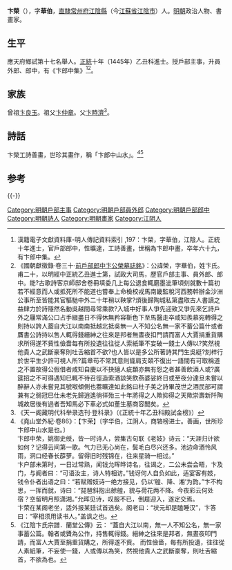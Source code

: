 {{明清人物信息框
| 姓名 = 卞榮
| 原名 =
| 圖片名稱= 
| 圖片大小 =
| 圖片說明 = 
| 最高職務 = 戶部郎中
| 國家 = 大明 
| 爵位 =
| 籍貫 = [[南直隸|直隸]][[常州府|常州府]][[江陰縣|江陰縣]]民籍
| 族裔 = 
| 字號 = 字華伯
| 諡號 =
| 出生日期 = 永樂十七年（1419年）
| 出生地點 = 
| 逝世日期 = 成化二十三年（1487年）
| 逝世地點 =
| 墓葬 =
| 配偶 = 
| 親屬 = 
| 出身 =
* 正德十六年辛巳科進士出身
| 經歷 =
| 著作 =  
}}

'''卞榮'''（{{bd|1419年||1487年||Bian卞}}），字'''華伯'''，[[南直隸|直隸]][[常州府|常州府]][[江陰縣|江陰縣]]（今[[江蘇省|江蘇省]][[江陰市|江陰市]]）人。[[明朝|明朝]]政治人物、書畫家。

==生平==
應天府鄉試第十七名舉人。[[正统_(年号)|正統]]十年（1445年）乙丑科進士。授戶部主事，升員外郎、郎中，有《卞郎中集》<ref>漢籍電子文獻資料庫-明人傳記資料索引 ,197：卞榮，字華伯，江陰人。正統十年進士，官戶部郎中，性曠達，工詩善畫，世稱為卞郎中畫，卒年六十九，有卞郎中集。</ref><ref>《國朝獻徵錄·卷三十·[[s:國朝獻徵錄/卷之三十#前戶部郎中卞公榮墓志銘（薛章憲）|前戶部郎中卞公榮墓誌銘]]》：公諱榮，字華伯，姓卞氏。甫二十，以明經中正統乙丑進士第，試政大司馬，歷官戶部主事、員外郎、郎中。能?古歌詩客京師邸舍卷冊填委几上每公退食輒磨墨泚筆頃刻就數十篇初若不經意而人或抵死所不能道也嘗奉上命檢校戎馬南畿監稅河西務幹辦金沙洲公事所至皆能其官驅馳中外二十年稍以鞅掌?煩後歸陶城私第盡取古人書讀之益肆力於詩隱然名動吳越間尋常乘款?入城中好事人爭先迎致又爭先來乞詩戶外之屨常滿公口占手綴盡日不得休無矜容靳色下至馬醫走卒咸知羨慕宛轉得之則持以誇人葢自大江以南南抵越北抵吳無一人不知公名無一家不蓄公篇什或者贋書公詩持以售人輒得錢縉紳之往來是邦者無晝夜扣門請而富人大賈捐重貨購求所得遂不貲性儉嗇每有所投遺往往從人索紙筆不妄破一錢士人傳以?笑然視他貴人之武斷豪奪則吐舌縮首不欲?也人皆以是多公所著詩其門生吳綎?刻梓行於世平生少許可視人所?篇章苟不常其意則聳肩支頤不復出一語間有可取稱道之不置故得公假借者咸知自慶以不抉擿人疵纇亦無有怨之者甚善飲酒人或?廣筵招之不可得遇知巳輒不待召徑造索酒談笑飲燕婆娑終日或至夜分達旦未嘗以醉辭人亦未嘗見其號呶傾側也葢曠達如此銘曰杜子美之詩畢茂世之酒民部可謂兼有之弱冠巳仕未老先歸逍遙徜徉殆三十年將得之人歟抑得之天歟崇壽新阡陶城故居後有過者吾知馬必下車必式如董生墓商容閭矣。</ref>。

==家族==
曾祖[[卞良玉|卞良玉]]。祖父[[卞仲章|卞仲章]]。父[[卞時濟|卞時濟]]<ref>《天一阁藏明代科举录选刊·登科录》（《正統十年乙丑科殿試金榜》）</ref>。

==詩話==
卞榮工詩善畫，世珍其畫作，稱「卞郎中山水」。<ref>《堯山堂外紀·卷86》：【卞荣】〔字华伯，江阴人，商辂榜进士。善画，世所珍卞郎中山水是也。〕<br>卞郎中荣，姚御史绶，皆一时诗人，尝集古句联《老妓》诗云：“天涯归计欲如何？记得云间第一歌。气力已无心尚在，鬓毛白尽兴还多。池边命酒怜风雨，洞口经春长薜萝。留得旧时残锦在，往来星骑一相过。”<br>卞户部未第时，一日过常熟，闻钱允晖晔诗名，往谒之，二公未尝会晤，卞及门，与阍者曰：“可语汝主，诗人特相访。”钱讶何人自负如此，适宴客有妓，钱令仆者出语之曰：“若赋赠妓诗一绝方接见，仍以‘艎、降、湘’为韵。”卞不构思，一挥而就，诗曰：“琵琶斜抱出艅艎，貌与荷花两不降。今夜彩云何处宿？空留明月照潇湘。”允晖见诗，叹服不已，倒屣迎入，遂定交焉。<br>卞荣在某阁老坐，适外报某廷试首选矣。阁老曰：“状元却是瞌睡汉”，卞答曰：“宰相须用读书人。”盖讽之也。</ref><ref>《江陰卞氏宗譜．蘭堂公傳》云： “蓋自大江以南，無一人不知公名，無一家事蓄公篇。翰者或贗為公作，持售輒得錢。縉紳之往來是邦者，無晝夜叩門請，而富人大賈至捐重貨購之，所得遂不貲。 而性儉嗇，每有所投遺，往往從人素紙筆，不妄使一錢，人或傳以為笑，然視他貴人之武斷豪奪，則吐舌縮首，不欲為也。</ref>

==参考==
{{reflist}}

{{-}}
{{正統十年乙丑科殿試金榜}}
{{DEFAULTSORT:Bian卞}}
[[Category:明朝戶部主事|Category:明朝戶部主事]]
[[Category:明朝戶部員外郎|Category:明朝戶部員外郎]]
[[Category:明朝戶部郎中|Category:明朝戶部郎中]]
[[Category:明朝詩人|Category:明朝詩人]]
[[Category:明朝畫家|Category:明朝畫家]]
[[Category:江阴人|Category:江阴人]]